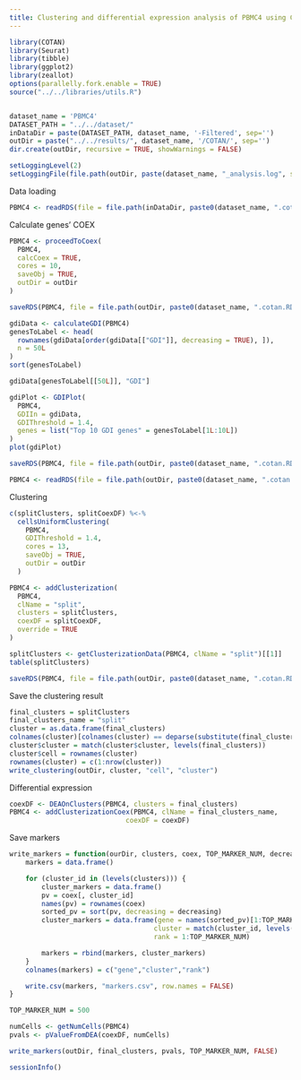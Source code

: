 ```yaml
---
title: Clustering and differential expression analysis of PBMC4 using COTAN
---
```



```r
library(COTAN)
library(Seurat)
library(tibble)
library(ggplot2)
library(zeallot)
options(parallelly.fork.enable = TRUE)
source("../../libraries/utils.R")


dataset_name = 'PBMC4'
DATASET_PATH = "../../dataset/"
inDataDir = paste(DATASET_PATH, dataset_name, '-Filtered', sep='')
outDir = paste("../../results/", dataset_name, '/COTAN/', sep='')
dir.create(outDir, recursive = TRUE, showWarnings = FALSE)

setLoggingLevel(2)
setLoggingFile(file.path(outDir, paste(dataset_name, "_analysis.log", sep='')))
```

Data loading

```r
PBMC4 <- readRDS(file = file.path(inDataDir, paste0(dataset_name, ".cotan.RDS")))
```

Calculate genes’ COEX

```r
PBMC4 <- proceedToCoex(
  PBMC4,
  calcCoex = TRUE,
  cores = 10,
  saveObj = TRUE,
  outDir = outDir
)
```

```r
saveRDS(PBMC4, file = file.path(outDir, paste0(dataset_name, ".cotan.RDS")))
```

```r
gdiData <- calculateGDI(PBMC4)
genesToLabel <- head(
  rownames(gdiData[order(gdiData[["GDI"]], decreasing = TRUE), ]),
  n = 50L
)
sort(genesToLabel)
```

```r
gdiData[genesToLabel[[50L]], "GDI"]
```

```r
gdiPlot <- GDIPlot(
  PBMC4,
  GDIIn = gdiData,
  GDIThreshold = 1.4,
  genes = list("Top 10 GDI genes" = genesToLabel[1L:10L])
)
plot(gdiPlot)
```

```r
saveRDS(PBMC4, file = file.path(outDir, paste0(dataset_name, ".cotan.RDS")))
```

```r
PBMC4 <- readRDS(file = file.path(outDir, paste0(dataset_name, ".cotan.RDS")))
```

Clustering

```r
c(splitClusters, splitCoexDF) %<-%
  cellsUniformClustering(
    PBMC4,
    GDIThreshold = 1.4,
    cores = 13,
    saveObj = TRUE,
    outDir = outDir
  )

PBMC4 <- addClusterization(
  PBMC4,
  clName = "split",
  clusters = splitClusters,
  coexDF = splitCoexDF,
  override = TRUE
)

splitClusters <- getClusterizationData(PBMC4, clName = "split")[[1]]
table(splitClusters)
```


```r
saveRDS(PBMC4, file = file.path(outDir, paste0(dataset_name, ".cotan.RDS")))
```

Save the clustering result

```r
final_clusters = splitClusters
final_clusters_name = "split"
cluster = as.data.frame(final_clusters)
colnames(cluster)[colnames(cluster) == deparse(substitute(final_clusters))] <- "cluster"
cluster$cluster = match(cluster$cluster, levels(final_clusters))
cluster$cell = rownames(cluster)
rownames(cluster) = c(1:nrow(cluster))
write_clustering(outDir, cluster, "cell", "cluster")
```

Differential expression

```r
coexDF <- DEAOnClusters(PBMC4, clusters = final_clusters)
PBMC4 <- addClusterizationCoex(PBMC4, clName = final_clusters_name,
                             coexDF = coexDF)
```

Save markers

```r
write_markers = function(ourDir, clusters, coex, TOP_MARKER_NUM, decreasing) {
    markers = data.frame()

    for (cluster_id in (levels(clusters))) {
        cluster_markers = data.frame()
        pv = coex[, cluster_id]
        names(pv) = rownames(coex)
        sorted_pv = sort(pv, decreasing = decreasing)
        cluster_markers = data.frame(gene = names(sorted_pv)[1:TOP_MARKER_NUM],
                                    cluster = match(cluster_id, levels(clusters)),
                                    rank = 1:TOP_MARKER_NUM)

        markers = rbind(markers, cluster_markers)
    }
    colnames(markers) = c("gene","cluster","rank")

    write.csv(markers, "markers.csv", row.names = FALSE)
}

TOP_MARKER_NUM = 500

numCells <- getNumCells(PBMC4)
pvals <- pValueFromDEA(coexDF, numCells)

write_markers(outDir, final_clusters, pvals, TOP_MARKER_NUM, FALSE)
```

```r
sessionInfo()
```